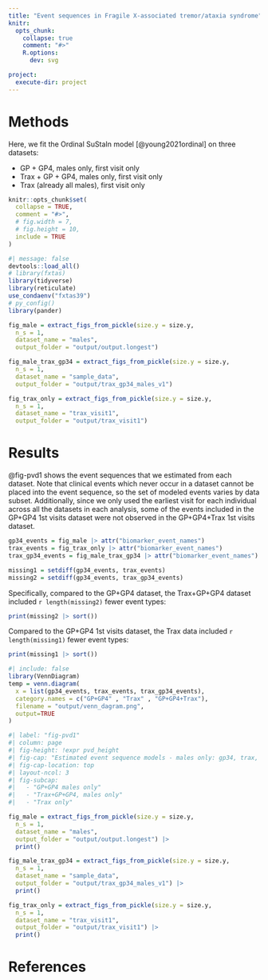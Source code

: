 ```yaml
---
title: "Event sequences in Fragile X-associated tremor/ataxia syndrome"
knitr:
  opts_chunk: 
    collapse: true
    comment: "#>" 
    R.options:  
      dev: svg

project:
  execute-dir: project
---
```


```{=html}
<style>
.quarto-figure-center > figure {
text-align: center;
}
</style>
```

# Methods

Here, we fit the Ordinal SuStaIn model [@young2021ordinal] on three datasets:

- GP + GP4, males only, first visit only
- Trax + GP + GP4, males only, first visit only
- Trax (already all males), first visit only

```r
knitr::opts_chunk$set(
  collapse = TRUE,
  comment = "#>",
  # fig.width = 7, 
  # fig.height = 10,
  include = TRUE
)
```

```r
#| message: false
devtools::load_all()
# library(fxtas)
library(tidyverse)
library(reticulate)
use_condaenv("fxtas39")
# py_config()
library(pander)
```

```r
fig_male = extract_figs_from_pickle(size.y = size.y,
  n_s = 1,
  dataset_name = "males",
  output_folder = "output/output.longest")
```

```r
fig_male_trax_gp34 = extract_figs_from_pickle(size.y = size.y,
  n_s = 1,
  dataset_name = "sample_data",
  output_folder = "output/trax_gp34_males_v1")

fig_trax_only = extract_figs_from_pickle(size.y = size.y,
  n_s = 1,
  dataset_name = "trax_visit1",
  output_folder = "output/trax_visit1")
```

# Results

@fig-pvd1 shows the event sequences that we estimated from each dataset. Note that clinical events which never occur in a dataset cannot be placed into the event sequence, so the set of modeled events varies by data subset. Additionally, since we only used the earliest visit for each individual across all the datasets in each analysis, some of the events included in the GP+GP4 1st visits dataset were not observed in the GP+GP4+Trax 1st visits dataset.

```r
gp34_events = fig_male |> attr("biomarker_event_names")
trax_events = fig_trax_only |> attr("biomarker_event_names")
trax_gp34_events = fig_male_trax_gp34 |> attr("biomarker_event_names")
```

```r
missing1 = setdiff(gp34_events, trax_events)
missing2 = setdiff(gp34_events, trax_gp34_events)
```

Specifically,  compared to the GP+GP4 dataset, the Trax+GP+GP4 dataset included `r length(missing2)` fewer event types:

```r
print(missing2 |> sort())
```

Compared to the GP+GP4 1st visits dataset, the Trax data included `r length(missing1)` fewer event types:

```r
print(missing1 |> sort())
```



```r
#| include: false
library(VennDiagram)
temp = venn.diagram(
  x = list(gp34_events, trax_events, trax_gp34_events),
  category.names = c("GP+GP4" , "Trax" , "GP+GP4+Trax"),
  filename = "output/venn_dagram.png",
  output=TRUE
)
```

```r
#| label: "fig-pvd1"
#| column: page
#| fig-height: !expr pvd_height
#| fig-cap: "Estimated event sequence models - males only: gp34, trax, and gp34+trax"
#| fig-cap-location: top
#| layout-ncol: 3
#| fig-subcap:
#|   - "GP+GP4 males only"
#|   - "Trax+GP+GP4, males only" 
#|   - "Trax only"

fig_male = extract_figs_from_pickle(size.y = size.y,
  n_s = 1,
  dataset_name = "males",
  output_folder = "output/output.longest") |> 
  print()

fig_male_trax_gp34 = extract_figs_from_pickle(size.y = size.y,
  n_s = 1,
  dataset_name = "sample_data",
  output_folder = "output/trax_gp34_males_v1") |> 
  print()

fig_trax_only = extract_figs_from_pickle(size.y = size.y,
  n_s = 1,
  dataset_name = "trax_visit1",
  output_folder = "output/trax_visit1") |> 
  print()

```

# References {.unnumbered}

::: {#refs}
:::
